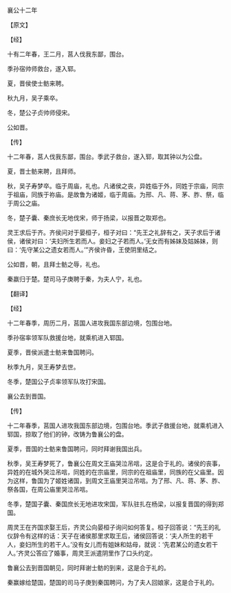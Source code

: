 

襄公十二年

【原文】

【经】

十有二年春，王二月，莒人伐我东鄙，围台。

季孙宿帅师救台，遂入郓。

夏，晋侯使士鲂来聘。

秋九月，吴子乘卒。

冬，楚公子贞帅师侵宋。

公如晋。

【传】

十二年春，莒人伐我东鄙，围台。季武子救台，遂入郓，取其钟以为公盘。

夏，晋士鲂来聘，且拜师。

秋，吴子寿梦卒。临于周庙，礼也。凡诸侯之丧，异姓临于外，同姓于宗庙，同宗于祖庙，同族于祢庙。是故鲁为诸姬，临于周庙。为邢、凡、蒋、茅、胙、祭，临于周公之庙。

冬，楚子囊、秦庶长无地伐宋，师于扬梁，以报晋之取郑也。

灵王求后于齐。齐侯问对于晏桓子，桓子对曰：“先王之礼辞有之，天子求后于诸侯，诸侯对曰：‘夫妇所生若而人。妾妇之子若而人。’无女而有姊妹及姑姊妹，则曰：‘先守某公之遗女若而人。’”齐侯许昏，王使阴里结之。

公如晋，朝，且拜士鲂之辱，礼也。

秦嬴归于楚。楚司马子庚聘于秦，为夫人宁，礼也。

【翻译】

【经】

十二年春季，周历二月，莒国人进攻我国东部边境，包围台地。

季孙宿率领军队救援台地，就乘机进入郓国。

夏季，晋侯派遣士鲂来鲁国聘问。

秋季九月，吴王寿梦去世。

冬季，楚国公子贞率领军队攻打宋国。

襄公去到晋国。

【传】

十二年春季，莒国人进攻我国东部边境，包围台地。季武子救援台地，就乘机进入郓国，掠取了他们的钟，改铸为鲁襄公的盘。

夏季，晋国的士鲂来鲁国聘问，同时拜谢我国出兵。

秋季，吴王寿梦死了，鲁襄公在周文王庙哭泣吊唁，这是合于礼的。诸侯的丧事，异姓的在城外哭泣吊唁，同姓的在宗庙里，同宗的在祖庙里，同族的在父庙里。因为这样，鲁国为了姬姓诸国，到周文王庙里哭泣吊唁。为了邢、凡、蒋、茅、胙、祭各国，在周公庙里哭泣吊唁。

冬季，楚国子囊、秦国庶长无地进攻宋国，军队驻扎在杨梁，以报复晋国的得到郑国。

周灵王在齐国求娶王后，齐灵公向晏桓子询问如何答复。桓子回答说：“先王的礼仪辞令有这样的话：天子在诸侯那里求取王后，诸侯回答说：‘夫人所生的若干人，妾妇所生的若干人。’没有女儿而有姐妹和姑母，就说：‘先君某公的遗女若干人。’齐灵公答应了婚事，周灵王派遣阴里作了口头约定。

鲁襄公去到晋国朝见，同时拜谢士鲂的到来，这是合于礼的。

秦赢嫁给楚国，楚国的司马子庚到秦国聘问，为了夫人回娘家，这是合于礼的。

